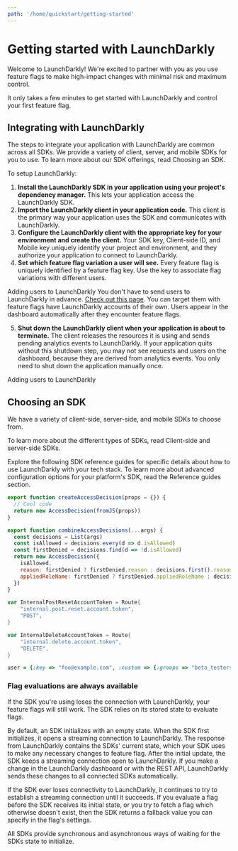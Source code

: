 ```yaml
---
path: '/home/quickstart/getting-started'
---
```


# Getting started with LaunchDarkly

<Metadata timeToRead={props.timeToRead} lastModifiedDateFormatted={props.lastModifiedDateFormatted} />

Welcome to LaunchDarkly! We're excited to partner with you as you use feature flags to make high-impact
changes with minimal risk and maximum control.

It only takes a few minutes to get started with LaunchDarkly and control your first feature flag.

## Integrating with LaunchDarkly

The steps to integrate your application with LaunchDarkly are common across all SDKs. We provide a variety
of client, server, and mobile SDKs for you to use. To learn more about our SDK offerings, read Choosing an
SDK.

To setup LaunchDarkly:

1. **Install the LaunchDarkly SDK in your application using your project's dependency manager.** This lets your
   application access the LaunchDarkly SDK.
2. **Import the LaunchDarkly client in your application code.** This client is the primary way your application
   uses the SDK and communicates with LaunchDarkly.
3. **Configure the LaunchDarkly client with the appropriate key for your environment and create the client.**
   Your SDK key, Client-side ID, and Mobile key uniquely identify your project and environment, and they
   authorize your application to connect to LaunchDarkly.
4. **Set which feature flag variation a user will see.** Every feature flag is uniquely identified by a feature flag key. Use the key to associate flag variations with different users.

<Callout>
  <CalloutTitle>Adding users to LaunchDarkly</CalloutTitle>
  <CalloutDescription>
    You don't have to send users to LaunchDarkly in advance. <a href="">Check out this page</a>. You can target them
    with feature flags have LaunchDarkly accounts of their own. Users appear in the dashboard automatically after they
    encounter feature flags.
  </CalloutDescription>
</Callout>

5. **Shut down the LaunchDarkly client when your application is about to terminate.** The client releases the resources it is using and sends pending analytics events to LaunchDarkly. If your application quits without this shutdown step, you may not see requests and users on the dashboard, because they are derived from analytics events. You only need to shut down the application manually once.

<LearnMore>
  <LearnMoreLink to="">Adding users to LaunchDarkly</LearnMoreLink>
</LearnMore>

## Choosing an SDK

We have a variety of client-side, server-side, and mobile SDKs to choose from.

To learn more about the different types of SDKs, read Client-side and server-side SDKs.

Explore the following SDK reference guides for specific details about how to use LaunchDarkly with your tech stack. To learn more about advanced configuration options for your platform's SDK, read the Reference guides section.

```javascript snippetId=targeting-custom
export function createAccessDecision(props = {}) {
  // Cool code
  return new AccessDecision(fromJS(props))
}

export function combineAccessDecisions(...args) {
  const decisions = List(args)
  const isAllowed = decisions.every(d => d.isAllowed)
  const firstDenied = decisions.find(d => !d.isAllowed)
  return new AccessDecision({
    isAllowed,
    reason: firstDenied ? firstDenied.reason : decisions.first().reason,
    appliedRoleName: firstDenied ? firstDenied.appliedRoleName : decisions.first().appliedRoleName,
  })
}
```

```go snippetId=targeting-custom
var InternalPostResetAccountToken = Route{
	"internal.post.reset.account.token",
	"POST",
}

var InternalDeleteAccountToken = Route{
	"internal.delete.account.token",
	"DELETE",
}
```

```ruby snippetId=targeting-custom
user = {:key => "foo@example.com", :custom => {:groups => "beta_testers"}}
```

<CodeViewer snippetId="targeting-custom" />

### Flag evaluations are always available

If the SDK you're using loses the connection with LaunchDarkly, your feature flags will still work. The SDK relies on its stored state to evaluate flags.

By default, an SDK initializes with an empty state. When the SDK first initializes, it opens a streaming connection to LaunchDarkly. The response from LaunchDarkly contains the SDKs' current state, which your SDK uses to make any necessary changes to feature flag. After the initial update, the SDK keeps a streaming connection open to LaunchDarkly. If you make a change in the LaunchDarkly dashboard or with the REST API, LaunchDarkly sends these changes to all connected SDKs automatically.

If the SDK ever loses connectivity to LaunchDarkly, it continues to try to establish a streaming connection until it succeeds. If you evaluate a flag before the SDK receives its initial state, or you try to fetch a flag which otherwise doesn't exist, then the SDK returns a fallback value you can specify in the flag's settings.

All SDKs provide synchronous and asynchronous ways of waiting for the SDKs state to initialize.
